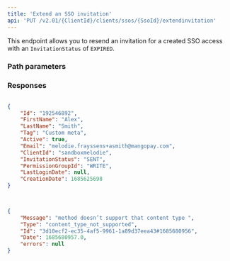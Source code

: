 ```yaml
---
title: 'Extend an SSO invitation'  
api: 'PUT /v2.01/{ClientId}/clients/ssos/{SsoId}/extendinvitation'  
---
```


  

This endpoint allows you to resend an invitation for a created SSO access with an `InvitationStatus` of `EXPIRED`.  

### Path parameters  

<SsoId />  

### Responses  

<AccordionGroup><Accordion title="200">  

<IdResponse />  

<FirstName3Response />  

<LastName3Response />  

<Tag2Response />  

<Active3Response />  

<Email3Response />  

<ClientIdResponse />  

<InvitationStatusResponse />  

<PermissionGroupIdResponse />  

<LastLoginDateResponse />  

<CreationDate2Response /></Accordion><Accordion title="415 InvitationStatus is already SENT"></Accordion></AccordionGroup>  

<ResponseExample>  

```json 200  

{
    "Id": "192546892",
    "FirstName": "Alex",
    "LastName": "Smith",
    "Tag": "Custom meta",
    "Active": true,
    "Email": "melodie.frayssens+asmith@mangopay.com",
    "ClientId": "sandboxmelodie",
    "InvitationStatus": "SENT",
    "PermissionGroupId": "WRITE",
    "LastLoginDate": null,
    "CreationDate": 1685625698
}
  

 ```  

```json 415 InvitationStatus is already SENT  

{
    "Message": "method doesn’t support that content type ",
    "Type": "content_type_not_supported",
    "Id": "3d10ecf2-ec35-4af5-9961-1a89d37eea43#1685680956",
    "Date": 1685680957.0,
    "errors": null
}  

 ```  

</ResponseExample>